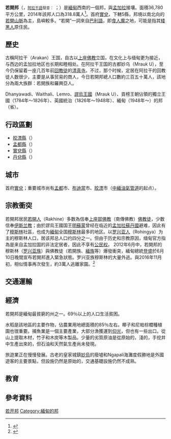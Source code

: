 {{noteTA
|1=zh-hans:阿拉干;zh-hant:阿拉干
}}{{Infobox settlement
| name                    = 若開邦
| other_name              =
| native_name             ={{Script/shn-Mymr|  ရခိုင်ပြည်နယ်}}
| native_name_lang        =my
| translit_lang1          = [[缅甸语委转写系统|缅甸语]]
| translit_lang1_type     = [[阿拉干语|阿拉干语]]
| translit_lang1_info     = {{lang|my-Latn|ra-khai-pray-ni}}
| settlement_type         = [[缅甸行政区划|省]]
| image_flag              = Flag of Rakhine.svg
| image_map               = Rakhine State in Myanmar.svg
| mapsize                 = 200px
| map_caption             = 若開邦在緬甸的位置
| pushpin_map             = <!-- Myanmar -->
| latd  =  19|latm  =  30|lats  =  |latNS  = N
| longd =  94|longm =  0|longs =  |longEW = E
| coordinates_type        = region:MM_type:adm1st
| coordinates_display     = inline, title
| coordinates_region      = MM
| subdivision_type        = [[世界地理索引|国家]]
| subdivision_name        = {{flag|Myanmar}}
| subdivision_type1       = 区域
| subdivision_name1       = 西海岸
| seat_type               = 首府
| seat                    = [[实兑|实兑]]
| leader_party            = [[全國民主聯盟|全國民主聯盟]]
| leader_title            = 首席部長
| leader_name = Nyi Pu<ref>{{cite web|url=http://www.altsean.org/Research/Regime%20Watch/Executive/DivisionsStatesAdmins.php|title=Division and State Administrations|date=8 July 2011|work=Alternative Asean Network on Myanmar|accessdate=21 August 2011|deadurl=yes|archiveurl=https://web.archive.org/web/20160417232333/http://www.altsean.org/Research/Regime%20Watch/Executive/DivisionsStatesAdmins.php|archivedate=2016年4月17日|df=}}</ref>
| unit_pref               = Metric<!-- or US or UK -->
| area_total_km2          = 36780
| population_total        = 3188807
| population_as_of        = 2014年
| population_density_km2  = auto
| demographics_type1      = 人口
| demographics1_title1    = 种族
| demographics1_info1     = [[若開人|若開人]]、[[羅興亞人|羅興亞人]]、[[欽族|欽族]]、[[查克瑪人|查克瑪人]]等
| demographics1_title2    = 信仰
| demographics1_info2     = 主要為[[上座部佛教|上座部佛教]]和[[伊斯兰教|伊斯兰教]]，另有[[印度教|印度教]]及其它
| timezone1               = [[缅甸标准时间|MST]]
| utc_offset1             = +06:30
}}
'''若開邦'''（{{MYname|MY=ရခိုင်ပြည်နယ်|MLCTS=ra.hkuing pranynay}}，<small>[[阿拉干語|阿拉干語]]發音：</small> {{IPA-my|ɹəkʰàiɴ pɹènè|}}；{{IPA-my|jəkʰàiɴ pjìnɛ̀}}）是[[緬甸|緬甸]]西南的一個邦，與[[孟加拉|孟加拉]]接壤。面積36,780平方公里，2014年該邦人口為318.8萬人<ref>{{Cite web |url=https://drive.google.com/file/d/0B067GBtstE5TeUlIVjRjSjVzWlk/view |title=2014 Myanmar Censu |accessdate=2016-12-30 |archive-date=2019-05-07 |archive-url=https://web.archive.org/web/20190507224807/https://drive.google.com/file/d/0B067GBtstE5TeUlIVjRjSjVzWlk/view |dead-url=no }}</ref>。首府[[實兌|實兌]]，下轄5縣，邦境以南北向的[[若開山脈|若開山脈]]為主，島嶼較多。“若開”一詞來自[[巴利語|巴利語]]，即[[食人魔|食人魔]]之地，可能是指其[[矮黑人|矮黑人]]原住民。

== 歷史 ==
古稱阿拉干（Arakan）王国，自古以[[上座佛教|上座佛教]]立国，在文化上与缅甸更为接近，与西边的孟加拉地区也长期和睦相处。在阿拉干王国的古都妙乌（Mrauk U），至今仍保留着一座几百年前[[回教徒|回教徒]]的[[清真寺|清真寺]]。不过，那个时候，定居在阿拉干的回教徒人数很少，主要是从事贸易的商人，今日若開邦總人口數約三百五十萬人，該地分為兩大族群：若開族和羅興亞人。

Dhanyawadi、Waithali、Lemro、[[謬烏王國|謬烏王國]]（Mrauk U）、貢榜王朝佔領的獨立王國（1784年～1826年）、英國統治（1826年～1948年）、緬甸（1948年～）的邦（省）。

== 行政區劃 ==
*[[皎漂縣|皎漂縣]]（{{Script/shn-Mymr|ကျောက်ဖြူခရိုင်}}）
*[[孟都縣|孟都縣]]（{{Script/shn-Mymr|မောင်တောခရိုင်}}）
*[[實兌縣|實兌縣]]（{{Script/shn-Mymr|စစ်တွေခရိုင်}}）
*[[丹兌縣|丹兌縣]]（{{Script/shn-Mymr|သံတွဲခရိုင်}}）

== 城市 ==
首府[[實兌|實兌]]；重要城市尚有[[孟都縣|孟都]]市、[[布迪當|布迪當]]市、[[皎漂|皎漂]]市（[[中緬油氣管道|中緬油氣管道]]的起点）。

== 宗教衝突 ==
若開邦居民[[若開人|若開人]]（Rakhine）多数為信奉[[上座部佛教|上座部佛教]]（南傳佛教）[[佛教徒|佛教徒]]，少数信奉[[伊斯兰教|伊斯兰教]]；由於謬烏王國国王[[明蘇蒙|明蘇蒙]]曾经在临近的[[孟加拉蘇丹國|孟加拉蘇丹國]]避难，因此有了[[穆斯林|穆斯林]]社區，也成为[[緬甸|緬甸]]全国[[穆斯林|穆斯林]]最多的地区。以[[罗兴亚人|罗兴亚人]]（Rohingya）为主的穆斯林人口，居该邦总人口约四分之一。但由于历史和宗教原因，缅甸官方指為是来自孟加拉国的非法定居者，因此不享有[[公民权|公民权]]。
{{main|羅興亞人在緬甸西部的衝突|2012年若開邦騷動}}
2012年6月中，若開邦的穆斯林（[[罗兴亚族|罗兴亚族]]）與佛教徒（若開族、[[緬族|緬族]]等）爆發衝突，緬甸總統[[登盛|登盛]]於6月10日晚間宣布若開邦進入緊急狀態。罗兴亚族穆斯林的大量外逃。與2016年11月初，相似情事再次發生，約3萬人逃離家園。<ref>{{Cite web |url=http://udn.com/news/story/5/2130027 |title=控緬甸種族淨化洛興雅人 亞洲爆示威 |access-date=2016-12-30 |archive-date=2019-06-15 |archive-url=https://web.archive.org/web/20190615115216/https://udn.com/news/story/5/2130027 |dead-url=no }}</ref>

== 交通運輸 ==

== 經濟 ==
若開邦是緬甸最貧窮的州之一。69％以上的人口生活貧困。

水稻是該地區的主要作物，佔農業用地總面積的85％左右。椰子和尼帕棕櫚種植園也很重要。捕魚業是一個主要產業，大部分漁獲運到[[仰光|仰光]]，但也有一些出口。從山上提取木材，竹子和木炭等木製品。少量的劣質原油是從原始的，淺的，手挖井中生產出來的，但石油和天然氣生產尚未發現。

旅遊業正在慢慢發展。古老的皇家城鎮[[妙烏|妙烏]]的廢墟和Ngapali海灘度假勝地是外國遊客的主要景點，但設施仍然是原始的，交通基礎設施仍然不成熟。

== 教育 ==

== 參考資料 ==
{{Reflist}}

{{若開邦行政區劃}}
{{缅甸行政区划}}

[[Category:若开邦|]]
[[Category:緬甸的邦|Category:緬甸的邦]]